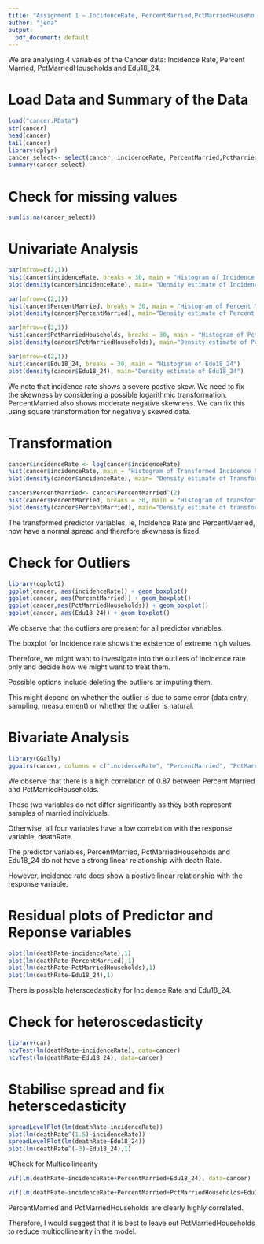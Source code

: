 ```yaml
---
title: "Assignment 1 ~ IncidenceRate, PercentMarried,PctMarriedHouseholds, Edu18_24"
author: "jena"
output:
  pdf_document: default
---
```

We are analysing 4 variables of the Cancer data: Incidence Rate, Percent Married, PctMarriedHouseholds and Edu18_24. 

# Load Data and Summary of the Data
```r
load("cancer.RData")
str(cancer)
head(cancer)
tail(cancer)
library(dplyr)
cancer_select<- select(cancer, incidenceRate, PercentMarried,PctMarriedHouseholds, Edu18_24)
summary(cancer_select)

```
# Check for missing values
```r
sum(is.na(cancer_select))
```
# Univariate Analysis
```r
par(mfrow=c(2,1))
hist(cancer$incidenceRate, breaks = 30, main = "Histogram of Incidence Rate")
plot(density(cancer$incidenceRate), main= "Density estimate of Incidence Rate") 

par(mfrow=c(2,1))
hist(cancer$PercentMarried, breaks = 30, main = "Histogram of Percent Married")
plot(density(cancer$PercentMarried), main="Density estimate of Percent Married") 

par(mfrow=c(2,1))
hist(cancer$PctMarriedHouseholds, breaks = 30, main = "Histogram of PctMarriedHouseholds")
plot(density(cancer$PctMarriedHouseholds), main="Density estimate of PctMarriedHouseholds")

par(mfrow=c(2,1))
hist(cancer$Edu18_24, breaks = 30, main = "Histogram of Edu18_24")
plot(density(cancer$Edu18_24), main="Density estimate of Edu18_24")
```
We note that incidence rate shows a severe postive skew. 
We need to fix the skewness by considering a possible logarithmic transformation. 
PercentMarried also shows moderate negative skewness. We can fix this using square transformation for negatively skewed data.

# Transformation
```r

cancer$incidenceRate <- log(cancer$incidenceRate)
hist(cancer$incidenceRate, main = "Histogram of Transformed Incidence Rate")
plot(density(cancer$incidenceRate), main= "Density estimate of Transformed Incidence Rate")

cancer$PercentMarried<- cancer$PercentMarried^(2)
hist(cancer$PercentMarried, breaks = 30, main = "Histogram of transformed Percent Married")
plot(density(cancer$PercentMarried), main="Density estimate of transformed Percent Married") 
```
The transformed predictor variables, ie, Incidence Rate and PercentMarried, now have a normal spread and therefore skewness is fixed.

# Check for Outliers 
```r
library(ggplot2)
ggplot(cancer, aes(incidenceRate)) + geom_boxplot()
ggplot(cancer, aes(PercentMarried)) + geom_boxplot()
ggplot(cancer,aes(PctMarriedHouseholds)) + geom_boxplot()
ggplot(cancer, aes(Edu18_24)) + geom_boxplot()
```

We observe that the  outliers are present for all predictor variables. 

The boxplot for Incidence rate shows the existence of extreme high values. 

Therefore, we might want to investigate into the outliers of incidence rate only and decide how we might want to treat them. 

Possible options include deleting the outliers or imputing them. 

This might depend on whether the outlier is due to some error (data entry, sampling, measurement) or whether the outlier is natural. 

# Bivariate Analysis
```r
library(GGally)
ggpairs(cancer, columns = c("incidenceRate", "PercentMarried", "PctMarriedHouseholds", "Edu18_24" ,"deathRate"), title = "Multivariate Plots")
```
We observe that there is a high correlation of 0.87 between Percent Married and PctMarriedHouseholds. 

These two variables do not differ significantly as they both represent samples of married individuals. 

Otherwise, all four variables have a low correlation with the response variable, deathRate. 

The predictor variables, PercentMarried, PctMarriedHouseholds and Edu18_24 do not have a strong linear relationship with death Rate. 

However, incidence rate does show a postive linear relationship with the response variable. 

# Residual plots of Predictor and Reponse variables
```r

plot(lm(deathRate~incidenceRate),1)
plot(lm(deathRate~PercentMarried),1)
plot(lm(deathRate~PctMarriedHouseholds),1)
plot(lm(deathRate~Edu18_24),1)
```
There is possible heterscedasticity for Incidence Rate and Edu18_24.

# Check for heteroscedasticity
```r
library(car)
ncvTest(lm(deathRate~incidenceRate), data=cancer)
ncvTest(lm(deathRate~Edu18_24), data=cancer)
```

# Stabilise spread and fix heterscedasticity
```r
spreadLevelPlot(lm(deathRate~incidenceRate))
plot(lm(deathRate^(1.5)~incidenceRate))
spreadLevelPlot(lm(deathRate~Edu18_24))
plot(lm(deathRate^(-3)~Edu18_24),1)
```

#Check for Multicollinearity
```r
vif(lm(deathRate~incidenceRate+PercentMarried+Edu18_24), data=cancer)

vif(lm(deathRate~incidenceRate+PercentMarried+PctMarriedHouseholds+Edu18_24), data=cancer)
```

PercentMarried and PctMarriedHouseholds are clearly highly correlated. 

Therefore, I would suggest that it is best to leave out PctMarriedHouseholds to reduce multicollinearity in the model. 





